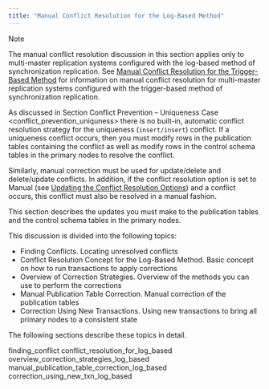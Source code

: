 ```yaml
---
title: "Manual Conflict Resolution for the Log-Based Method"
---
```


<div id="manual_conflict_resolution_log_based_method" class="registered_link"></div>


<div class="note">

<div class="title">

Note

</div>

The manual conflict resolution discussion in this section applies only to multi-master replication systems configured with the log-based method of synchronization replication. See [Manual Conflict Resolution for the Trigger-Based Method](../../06_mmr_operation/06_conflict_resolution/09_manual_conflict_resolution_trigger_based_method/#manual_conflict_resolution_trigger_based_method) for information on manual conflict resolution for multi-master replication systems configured with the trigger-based method of synchronization replication.

</div>

As discussed in Section <span class="title-ref">Conflict Prevention – Uniqueness Case &lt;conflict\_prevention\_uniquness&gt;</span> there is no built-in, automatic conflict resolution strategy for the uniqueness (`insert/insert`) conflict. If a uniqueness conflict occurs, then you must modify rows in the publication tables containing the conflict as well as modify rows in the control schema tables in the primary nodes to resolve the conflict.

Similarly, manual correction must be used for update/delete and delete/update conflicts. In addition, if the conflict resolution option is set to Manual (see [Updating the Conflict Resolution Options](../../06_mmr_operation/#update_conflict_resolution_options)) and a conflict occurs, this conflict must also be resolved in a manual fashion.

This section describes the updates you must make to the publication tables and the control schema tables in the primary nodes.

This discussion is divided into the following topics:

-   Finding Conflicts. Locating unresolved conflicts
-   Conflict Resolution Concept for the Log-Based Method. Basic concept on how to run transactions to apply corrections
-   Overview of Correction Strategies. Overview of the methods you can use to perform the corrections
-   Manual Publication Table Correction. Manual correction of the publication tables
-   Correction Using New Transactions. Using new transactions to bring all primary nodes to a consistent state

The following sections describe these topics in detail.

<div class="toctree" maxdepth="4">

finding\_conflict conflict\_resolution\_for\_log\_based overview\_correction\_strategies\_log\_based manual\_publication\_table\_correction\_log\_based correction\_using\_new\_txn\_log\_based

</div>
